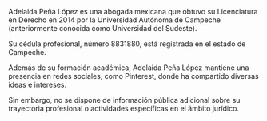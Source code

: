 Adelaida Peña López es una abogada mexicana que obtuvo su Licenciatura en Derecho en 2014 por la Universidad Autónoma de Campeche (anteriormente conocida como Universidad del Sudeste).

Su cédula profesional, número 8831880, está registrada en el estado de Campeche.

Además de su formación académica, Adelaida Peña López mantiene una presencia en redes sociales, como Pinterest, donde ha compartido diversas ideas e intereses.

Sin embargo, no se dispone de información pública adicional sobre su trayectoria profesional o actividades específicas en el ámbito jurídico.
